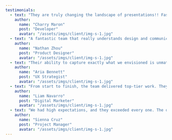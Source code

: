 ---
testimonials:
  - text: "They are truly changing the landscape of presentations!! Fast, effective, and nice humans that listened to every detail of our needs. Creating a deck with their template brings so much joy and ease"
    author:
      name: "Charry Maron"
      post: "Developer"
      avatar: "/assets/imgs/client/img-s-1.jpg"
  - text: "A fantastic team that really understands design and communication! Every request was handled thoughtfully, and the final output was polished and effective. We're thrilled with how smooth the entire process was from start to finish."
    author:
      name: "Nathan Zhou"
      post: "Product Designer"
      avatar: "/assets/imgs/client/img-s-1.jpg"
  - text: "Their ability to capture exactly what we envisioned is unmatched. They collaborated closely, responded fast, and their creative work elevated our message in a way that felt professional and completely on-brand with our goals."
    author:
      name: "Aria Bennett"
      post: "UX Strategist"
      avatar: "/assets/imgs/client/img-s-1.jpg"
  - text: "From start to finish, the team delivered top-tier work. They communicated with clarity, met every deadline, and produced assets that truly helped shape our brand voice. We're beyond happy with the results and their energy."
    author:
      name: "Liam Navarro"
      post: "Digital Marketer"
      avatar: "/assets/imgs/client/img-s-1.jpg"
  - text: "We had high expectations, and they exceeded every one. The design felt intentional, thoughtful, and aligned with our identity. Their team worked fast but never sacrificed quality, which made a big impact on our timeline."
    author:
      name: "Sienna Cruz"
      post: "Project Manager"
      avatar: "/assets/imgs/client/img-s-1.jpg"
---
